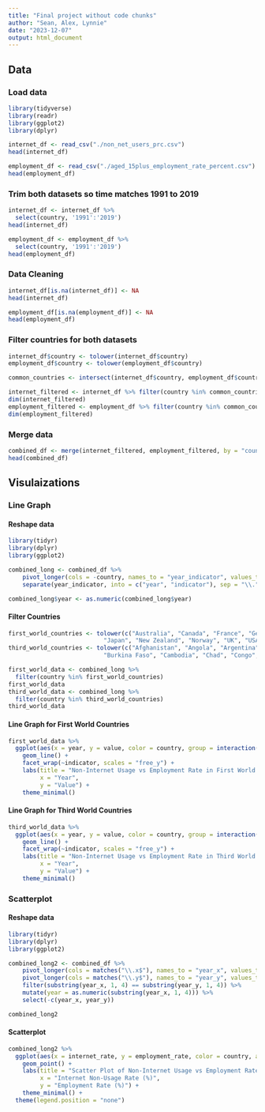 ```yaml
---
title: "Final project without code chunks"
author: "Sean, Alex, Lynnie"
date: "2023-12-07"
output: html_document
---
```

## Data
### Load data
```r
library(tidyverse)
library(readr)
library(ggplot2)
library(dplyr)

internet_df <- read_csv("./non_net_users_prc.csv")
head(internet_df)

employment_df <- read_csv("./aged_15plus_employment_rate_percent.csv")
head(employment_df)
```

### Trim both datasets so time matches 1991 to 2019
```r
internet_df <- internet_df %>% 
  select(country, '1991':'2019')
head(internet_df)

employment_df <- employment_df %>% 
  select(country, '1991':'2019')
head(employment_df)
```

### Data Cleaning
```r
internet_df[is.na(internet_df)] <- NA
head(internet_df)

employment_df[is.na(employment_df)] <- NA
head(employment_df)
```

### Filter countries for both datasets
```r
internet_df$country <- tolower(internet_df$country)
employment_df$country <- tolower(employment_df$country)

common_countries <- intersect(internet_df$country, employment_df$country)

internet_filtered <- internet_df %>% filter(country %in% common_countries)
dim(internet_filtered)
employment_filtered <- employment_df %>% filter(country %in% common_countries)
dim(employment_filtered)
```

### Merge data
```r
combined_df <- merge(internet_filtered, employment_filtered, by = "country")
head(combined_df)
```


## Visulaizations
### Line Graph
#### Reshape data
```r
library(tidyr)
library(dplyr)
library(ggplot2)

combined_long <- combined_df %>%
    pivot_longer(cols = -country, names_to = "year_indicator", values_to = "value") %>%
    separate(year_indicator, into = c("year", "indicator"), sep = "\\.")

combined_long$year <- as.numeric(combined_long$year)
```

#### Filter Countries
```r
first_world_countries <- tolower(c("Australia", "Canada", "France", "Germany", "Italy", 
                           "Japan", "New Zealand", "Norway", "UK", "USA"))
third_world_countries <- tolower(c("Afghanistan", "Angola", "Argentina", "Bangladesh", "Bolivia", 
                           "Burkina Faso", "Cambodia", "Chad", "Congo", "Dominican Republic"))

first_world_data <- combined_long %>% 
  filter(country %in% first_world_countries)
first_world_data
third_world_data <- combined_long %>% 
  filter(country %in% third_world_countries)
third_world_data
```

#### Line Graph for First World Countries
```r
first_world_data %>% 
  ggplot(aes(x = year, y = value, color = country, group = interaction(country, indicator))) +
    geom_line() +
    facet_wrap(~indicator, scales = "free_y") +
    labs(title = "Non-Internet Usage vs Employment Rate in First World Countries", 
         x = "Year", 
         y = "Value") +
    theme_minimal()
```

#### Line Graph for Third World Countries
```r
third_world_data %>% 
  ggplot(aes(x = year, y = value, color = country, group = interaction(country, indicator))) +
    geom_line() +
    facet_wrap(~indicator, scales = "free_y") +
    labs(title = "Non-Internet Usage vs Employment Rate in Third World Countries", 
         x = "Year", 
         y = "Value") +
    theme_minimal()
```


### Scatterplot
#### Reshape data
```r
library(tidyr)
library(dplyr)
library(ggplot2)

combined_long2 <- combined_df %>%
    pivot_longer(cols = matches("\\.x$"), names_to = "year_x", values_to = "internet_rate") %>%
    pivot_longer(cols = matches("\\.y$"), names_to = "year_y", values_to = "employment_rate") %>%
    filter(substring(year_x, 1, 4) == substring(year_y, 1, 4)) %>%
    mutate(year = as.numeric(substring(year_x, 1, 4))) %>%
    select(-c(year_x, year_y))

combined_long2
```

#### Scatterplot
```r
combined_long2 %>% 
  ggplot(aes(x = internet_rate, y = employment_rate, color = country, alpha = 0.1)) +
    geom_point() +
    labs(title = "Scatter Plot of Non-Internet Usage vs Employment Rate",
         x = "Internet Non-Usage Rate (%)",
         y = "Employment Rate (%)") +
    theme_minimal() +
  theme(legend.position = "none")
```
